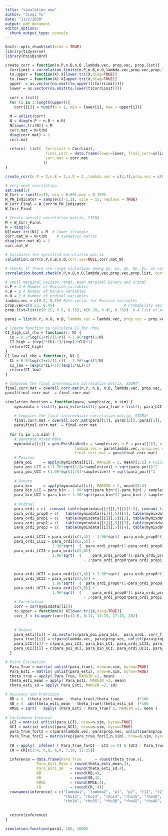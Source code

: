 ```yaml
---
title: "simulation_new"
author: "Jieqi Tu"
date: "11/2/2020"
output: pdf_document
editor_options: 
  chunk_output_type: console
---
```


```r
knitr::opts_chunk$set(echo = TRUE)
library(tidyverse)
library(PoisBinOrd)
```

```r
create_corr = function(n.P,n.B,n.O ,lambda.vec, prop.vec, prop.list){
  CorrLimit = correlation.limits(n.P,n.B,n.O,lambda.vec,prop.vec,prop.list)
  to.upper = function(X) X[lower.tri(X,diag=TRUE)]
  to.lower = function(X) X[upper.tri(X,diag=TRUE)]
  upper  = as.vector(na.omit(to.upper(t(CorrLimit))))
  lower = as.vector(na.omit(to.lower(t(CorrLimit))))
  
  corr = list()
  for (i in 1:length(upper)){
    corr[[i]] = runif(n = 1, min = lower[i], max = upper[i])}
  
  M = unlist(corr)
  N = diag(n.P + n.B + n.O)  
  N[lower.tri(N)] = M 
  corr.mat = N+t(N)   
  diag(corr.mat) = 1   
  corr.mat
  
  return(  list(  CorrLimit = CorrLimit, 
                  final_corr = data.frame(lower=lower, final_corr=unlist(corr), upper=upper),
                  corr.mat = corr.mat
                 ))
}

create_corr(n.P = 2,n.B = 2,n.O = 2 ,lambda.vec = c(2,7),prop.vec = c(0.8,0.9),prop.list = list(c(0.65,0.8,0.9),c(0.5,0.8,0.95)))
```

```r
# very weak correlation
set.seed(5)
W_Corr = runif(n=15, min = 0.001,max = 0.199)
W_PN_Indicator = sample(c(-1,1), size = 15, replace = TRUE)
W_Corr_Final = W_Corr*W_PN_Indicator
W_Corr_Final

# Create overall correlation matrix, SIGMA
M = W_Corr_Final
N = diag(6)  
N[lower.tri(N)] = M  # lower triangle 
corr.mat_W = N+t(N)    # symmetric matrix
diag(corr.mat_W) = 1   
corr.mat_W

# Validates the specified correlation matrix
validation.corr(n.P,n.B,n.O,corr.vec=NULL,corr.mat_W)

# checks if there are range violations among pp, po, pb, bb, bo, oo combinations
correlation.bound.check(n.P,n.B,n.O,lambda.vec,prop.vec,prop.list, corr.vec=NULL,corr.mat_W)
```

```r
# small marginal poisson rates, even marginal binary and orinal
n.P = 2 # Number of Poisson variables
n.B = 2 # Number of binary variables
n.O = 2 # Number of ordinal variables
lambda.vec = c(0.2, 0.7)# Rate vector for Poisson variables
prop.vec=c(0.55, 0.45)                               # Probability vector for binary variables
prop.list=list(c(0.25, 0.5, 0.75), c(0.20, 0.45, 0.75))  # A list of probability vectors for ordinal variables. (cdf-cutoff)

para1 = list(n.P, n.O, n.B, lambda.vec = lambda.vec, prop.vec = prop.vec, prop.list = prop.list, corr.mat = corr.mat_W)
```

```r
# Create function to calculate CI for rhos
CI_high_cal_rho = function(r, N) {
  CU = 0.5*log((1+r)/(1-r)) + 1.96*sqrt(1/N)
  CI_high = (exp(2*CU)-1)/(exp(2*CU)+1)
  return(CI_high)
}
CI_low_cal_rho = function(r, N) {
  CL = 0.5*log((1+r)/(1-r)) - 1.96*sqrt(1/N)
  CI_low = (exp(2*CL)-1)/(exp(2*CL)+1)
  return(CI_low)
}


```

```r
# Computes the final intermediate correlation matrix, SIGMA*
final.corr.mat = overall.corr.mat(n.P, n.B, n.O, lambda.vec, prop.vec, prop.list, corr.vec=NULL, corr.mat_W)
para1$final.corr.mat  = final.corr.mat

simulation.function = function(para, samplesize, n.sim) {
    mymixdata = list(); para_esti=list(); para_true = list(); para_LCI = list(); para_UCI = list()
    
    # Computes the final intermediate correlation matrix, SIGMA*
    final.corr.mat = overall.corr.mat(para[[1]], para[[2]], para[[3]], para$lambda.vec,para1$prop.vec,para$prop.list, corr.vec=NULL, para$corr.mat)
    para$final.corr.mat  = final.corr.mat
 
  for (i in 1:n.sim) {
    # Generate mixed data
    mymixdata[[i]] = gen.PoisBinOrd(n = samplesize, n.P = para[[1]], n.B = para[[2]], n.O = para[[3]],
                               lambda.vec = para$lambda.vec, prop.vec = para$prop.vec, prop.list = para$prop.list, 
                               final.corr.mat = para$final.corr.mat)
    # Poisson
    para_poi     = apply(mymixdata[[i]], MARGIN = 2, mean)[1:2] # Poisson Mean = Poisson Variance
    para_poi_LCI = (-1.96*sqrt(1/(4*samplesize)) + sqrt(para_poi))^2
    para_poi_UCI = (1.96*sqrt(1/(4*samplesize)) + sqrt(para_poi))^2
    
    # Binary
    para_bin     = apply(mymixdata[[i]], MARGIN = 2, mean)[3:4]
    para_bin_LCI = para_bin - 1.96*sqrt(para_bin*(1-para_bin) / samplesize)
    para_bin_UCI = para_bin + 1.96*sqrt(para_bin*(1-para_bin) / samplesize)
    
    # Ordinal
    para_ordi = c(  cumsum( table(mymixdata[[i]][,5]))[1:3], cumsum( table(mymixdata[[i]][,6]))[1:3]  ) / samplesize # cumu proportion
    para_ordi_prop0 = c(   table(mymixdata[[i]][,5])[1], table(mymixdata[[i]][,6])[1]  ) / samplesize
    para_ordi_prop1 = c(   table(mymixdata[[i]][,5])[2], table(mymixdata[[i]][,6])[2]  ) / samplesize
    para_ordi_prop2 = c(   table(mymixdata[[i]][,5])[3], table(mymixdata[[i]][,6])[3]  ) / samplesize
    para_ordi_prop3 = c(   table(mymixdata[[i]][,5])[4], table(mymixdata[[i]][,6])[4]  ) / samplesize
    
    para_ordi_LCI1 = para_ordi[c(1,4)] - 1.96*sqrt(  para_ordi_prop0*(1-para_ordi_prop0)  /samplesize )
    para_ordi_LCI2 = para_ordi[c(2,5)] - 
                     1.96*sqrt(  (  para_ordi_prop0*(1-para_ordi_prop0) + para_ordi_prop1*(1-para_ordi_prop1) - 2*para_ordi_prop0*para_ordi_prop1  ) /samplesize )
    para_ordi_LCI3 = para_ordi[c(3,6)] - 
                     1.96*sqrt(  (     para_ordi_prop0*(1-para_ordi_prop0) +   para_ordi_prop1*(1-para_ordi_prop1) +   para_ordi_prop2*(1-para_ordi_prop2) 
                                   - 2*para_ordi_prop0*para_ordi_prop1     - 2*para_ordi_prop0*para_ordi_prop2     - 2*para_ordi_prop1*para_ordi_prop2) /samplesize )
    
    
    para_ordi_UCI1 = para_ordi[c(1,4)] + 1.96*sqrt(  para_ordi_prop0*(1-para_ordi_prop0)  /samplesize )
    para_ordi_UCI2 = para_ordi[c(2,5)] + 
                     1.96*sqrt(  (  para_ordi_prop0*(1-para_ordi_prop0) + para_ordi_prop1*(1-para_ordi_prop1) - 2*para_ordi_prop0*para_ordi_prop1  ) /samplesize )
    para_ordi_UCI3 = para_ordi[c(3,6)] + 
                     1.96*sqrt(  (     para_ordi_prop0*(1-para_ordi_prop0) +   para_ordi_prop1*(1-para_ordi_prop1) +   para_ordi_prop2*(1-para_ordi_prop2) 
                                   - 2*para_ordi_prop0*para_ordi_prop1     - 2*para_ordi_prop0*para_ordi_prop2     - 2*para_ordi_prop1*para_ordi_prop2) /samplesize )
    # Correlation
    corr = cor(mymixdata[[i]])
    to.upper = function(X) X[lower.tri(X,diag=TRUE)]
    corr_f = to.upper(corr)[c(2:6, 8:11, 13:15, 17:18, 20)]
    
    
    # Output
    para_esti[[i]] = as.vector(c(para_poi,para_bin,  para_ordi, corr_f))
    para_true[[i]] = c(para$lambda.vec, para$prop.vec, unlist(para$prop.list),  to.upper(para$corr.mat)[c(2:6, 8:11, 13:15, 17:18, 20)])
    para_LCI[[i]] = c(para_poi_LCI, para_bin_LCI, para_ordi_LCI1, para_ordi_LCI2, para_ordi_LCI3,  CI_low_cal_rho(corr_f , samplesize) )
    para_UCI[[i]] = c(para_poi_UCI, para_bin_UCI, para_ordi_UCI1, para_ordi_UCI2, para_ordi_UCI3, CI_high_cal_rho(corr_f , samplesize) )
  }

# Point Estimation
  Para_True = matrix( unlist(para_true), nrow=n.sim, byrow=TRUE)
  Para_Esti = matrix( unlist(para_esti), nrow=n.sim, byrow=TRUE)
  theta_true = apply( Para_True, MARGIN =2, mean)
  theta_esti_mean = apply( Para_Esti, MARGIN =2, mean)
  theta_esti_sd = apply( Para_Esti, MARGIN =2, sd)

# Accuracy and Precision 
  RB = (  (theta_esti_mean - theta_true)/theta_true        )*100
  SB = (  abs(theta_esti_mean - theta_true)/theta_esti_sd  )*100
  RMSE = sqrt(   apply( (Para_Esti - Para_True)^2, MARGIN =2, mean )   )
  
# Confidence Interval 
  LCI = matrix( unlist(para_LCI), nrow=n.sim, byrow=TRUE)
  UCI = matrix( unlist(para_UCI), nrow=n.sim, byrow=TRUE)
  para_true_forCI = c(para$lambda.vec, para$prop.vec, unlist(para$prop.list)[c(1,4,2,5,3,6)], to.upper(para$corr.mat)[c(2:6, 8:11, 13:15, 17:18, 20)])
  Para_True_forCI = matrix(rep(para_true_forCI,n.sim), nrow=n.sim, byrow=TRUE)
  
  CR = apply(  ifelse( ( Para_True_forCI - LCI >= 0) & (UCI - Para_True_forCI >= 0),1,0 )   ,  MARGIN =2, sum)  / n.sim
  CR = CR[c(1:4, 5,8, 6,9, 7,10, 11:25)]

  inference = data.frame(Para_True      = round(theta_true,4),
              Para_Esti_Mean = round(theta_esti_mean,4), 
              Para_Esti_SD   = round(theta_esti_sd,4),
              RB             = round(RB,4),            
              SB             = round(SB,4), 
              RMSE           = round(RMSE,4),
              CR             = round(CR, 4))
  rownames(inference) = c("lambda1", "lambda2", "p1", "p2", "t11", "t21", "t31", "t12", "t22", "t32",
                          "rho12", "rho13", "rho14", "rho15", "rho16", "rho23", "rho24", "rho25", "rho26",
                          "rho34", "rho35", "rho36", "rho45", "rho46", "rho56")
  
  
  return(inference)
}

simulation.function(para1, 100, 1000)
```

